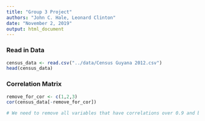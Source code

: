 ```yaml
---
title: "Group 3 Project"
authors: "John C. Hale, Leonard Clinton"
date: "November 2, 2019"
output: html_document
---
```


### Read in Data
```r
census_data <- read.csv("../data/Census Guyana 2012.csv")
head(census_data)
```

### Correlation Matrix
```r
remove_for_cor <- c(1,2,3)
cor(census_data[-remove_for_cor])

# We need to remove all variables that have correlations over 0.9 and below 0.15 between most variables.


```










